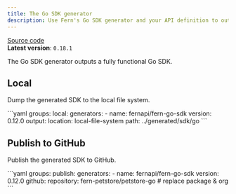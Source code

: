 ```yaml
---
title: The Go SDK generator
description: Use Fern's Go SDK generator and your API definition to output a fully functional Go SDK (client libraries) to your local filesystem, or publish it to GitHub. 
---
```


[Source code](https://github.com/fern-api/fern/tree/main/generators/go)<br />
**Latest version**: `0.18.1`

The Go SDK generator outputs a fully functional Go SDK.

## Local

Dump the generated SDK to the local file system.

<CodeBlock title="generators.yml">
```yaml
groups:
  local:
    generators:
      - name: fernapi/fern-go-sdk
        version: 0.12.0
        output:
          location: local-file-system
          path: ../generated/sdk/go
```
</CodeBlock>

## Publish to GitHub 

Publish the generated SDK to GitHub.

<CodeBlock title="generators.yml">
```yaml
groups:
  publish:
    generators:
      - name: fernapi/fern-go-sdk
        version: 0.12.0
        github:
          repository: fern-petstore/petstore-go # replace package & org
```
</CodeBlock>
